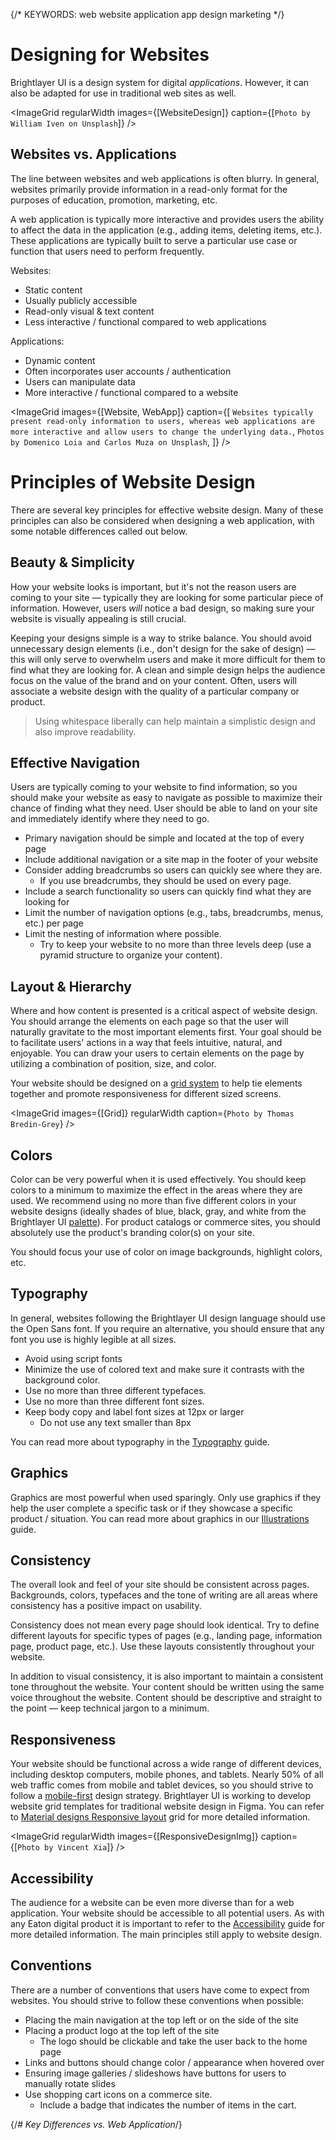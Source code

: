 
{/* KEYWORDS: web website application app design marketing  */}

# Designing for Websites

Brightlayer UI is a design system for digital _applications_. However, it can also be adapted for use in traditional web sites as well.

<ImageGrid regularWidth images={[WebsiteDesign]} caption={[`Photo by William Iven on Unsplash`]} />

## Websites vs. Applications

The line between websites and web applications is often blurry. In general, websites primarily provide information in a read-only format for the purposes of education, promotion, marketing, etc.

A web application is typically more interactive and provides users the ability to affect the data in the application (e.g., adding items, deleting items, etc.). These applications are typically built to serve a particular use case or function that users need to perform frequently.

Websites:

-   Static content
-   Usually publicly accessible
-   Read-only visual & text content
-   Less interactive / functional compared to web applications

Applications:

-   Dynamic content
-   Often incorporates user accounts / authentication
-   Users can manipulate data
-   More interactive / functional compared to a website

<ImageGrid
    images={[Website, WebApp]}
    caption={[
        `Websites typically present read-only information to users, whereas web applications are more interactive and allow users to change the underlying data.`,
        `Photos by Domenico Loia and Carlos Muza on Unsplash`,
    ]}
/>
<Divider />

# Principles of Website Design

There are several key principles for effective website design. Many of these principles can also be considered when designing a web application, with some notable differences called out below.

## Beauty & Simplicity

How your website looks is important, but it's not the reason users are coming to your site — typically they are looking for some particular piece of information. However, users _will_ notice a bad design, so making sure your website is visually appealing is still crucial.

Keeping your designs simple is a way to strike balance. You should avoid unnecessary design elements (i.e., don't design for the sake of design) — this will only serve to overwhelm users and make it more difficult for them to find what they are looking for. A clean and simple design helps the audience focus on the value of the brand and on your content. Often, users will associate a website design with the quality of a particular company or product.

> Using whitespace liberally can help maintain a simplistic design and also improve readability.

## Effective Navigation

Users are typically coming to your website to find information, so you should make your website as easy to navigate as possible to maximize their chance of finding what they need. User should be able to land on your site and immediately identify where they need to go.

-   Primary navigation should be simple and located at the top of every page
-   Include additional navigation or a site map in the footer of your website
-   Consider adding breadcrumbs so users can quickly see where they are.
    -   If you use breadcrumbs, they should be used on every page.
-   Include a search functionality so users can quickly find what they are looking for
-   Limit the number of navigation options (e.g., tabs, breadcrumbs, menus, etc.) per page
-   Limit the nesting of information where possible.
    -   Try to keep your website to no more than three levels deep (use a pyramid structure to organize your content).

## Layout & Hierarchy

Where and how content is presented is a critical aspect of website design. You should arrange the elements on each page so that the user will naturally gravitate to the most important elements first. Your goal should be to facilitate users' actions in a way that feels intuitive, natural, and enjoyable. You can draw your users to certain elements on the page by utilizing a combination of position, size, and color.

Your website should be designed on a [grid system](https://www.smashingmagazine.com/2017/12/building-better-ui-designs-layout-grids/) to help tie elements together and promote responsiveness for different sized screens.

<ImageGrid images={[Grid]} regularWidth caption={`Photo by Thomas Bredin-Grey`} />

## Colors

Color can be very powerful when it is used effectively. You should keep colors to a minimum to maximize the effect in the areas where they are used. We recommend using no more than five different colors in your website designs (ideally shades of blue, black, gray, and white from the Brightlayer UI [palette](/style/color)). For product catalogs or commerce sites, you should absolutely use the product's branding color(s) on your site.

You should focus your use of color on image backgrounds, highlight colors, etc.

## Typography

In general, websites following the Brightlayer UI design language should use the Open Sans font. If you require an alternative, you should ensure that any font you use is highly legible at all sizes.

-   Avoid using script fonts
-   Minimize the use of colored text and make sure it contrasts with the background color.
-   Use no more than three different typefaces.
-   Use no more than three different font sizes.
-   Keep body copy and label font sizes at 12px or larger
    -   Do not use any text smaller than 8px

You can read more about typography in the [Typography](/style/typography) guide.

## Graphics

Graphics are most powerful when used sparingly. Only use graphics if they help the user complete a specific task or if they showcase a specific product / situation. You can read more about graphics in our [Illustrations](/style/illustrations) guide.

## Consistency

The overall look and feel of your site should be consistent across pages. Backgrounds, colors, typefaces and the tone of writing are all areas where consistency has a positive impact on usability.

Consistency does not mean every page should look identical. Try to define different layouts for specific types of pages (e.g., landing page, information page, product page, etc.). Use these layouts consistently throughout your website.

In addition to visual consistency, it is also important to maintain a consistent tone throughout the website. Your content should be written using the same voice throughout the website. Content should be descriptive and straight to the point — keep technical jargon to a minimum.

## Responsiveness

Your website should be functional across a wide range of different devices, including desktop computers, mobile phones, and tablets. Nearly 50% of all web traffic comes from mobile and tablet devices, so you should strive to follow a [mobile-first](https://medium.com/@Vincentxia77/what-is-mobile-first-design-why-its-important-how-to-make-it-7d3cf2e29d00) design strategy. Brightlayer UI is working to develop website grid templates for traditional website design in Figma. You can refer to [Material designs Responsive layout](https://material.io/design/layout/understanding-layout.html) grid for more detailed information.

<ImageGrid regularWidth images={[ResponsiveDesignImg]} caption={[`Photo by Vincent Xia`]} />

## Accessibility

The audience for a website can be even more diverse than for a web application. Your website should be accessible to all potential users. As with any Eaton digital product it is important to refer to the [Accessibility](/design/accessibility) guide for more detailed information. The main principles still apply to website design.

## Conventions

There are a number of conventions that users have come to expect from websites. You should strive to follow these conventions when possible:

-   Placing the main navigation at the top left or on the side of the site
-   Placing a product logo at the top left of the site
    -   The logo should be clickable and take the user back to the home page
-   Links and buttons should change color / appearance when hovered over
-   Ensuring image galleries / slideshows have buttons for users to manually rotate slides
-   Use shopping cart icons on a commerce site.
    -   Include a badge that indicates the number of items in the cart.

{/*# Key Differences vs. Web Application*/}
